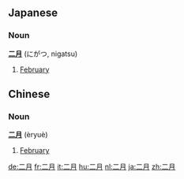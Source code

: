 ==Japanese==
=== Noun ===
'''[[二]][[月]]''' (にがつ, nigatsu)

# [[February]]

==Chinese==
=== Noun ===
'''[[二]][[月]]''' (èryuè)

# [[February]]

[[de:二月]]
[[fr:二月]]
[[it:二月]]
[[hu:二月]]
[[nl:二月]]
[[ja:二月]]
[[zh:二月]]